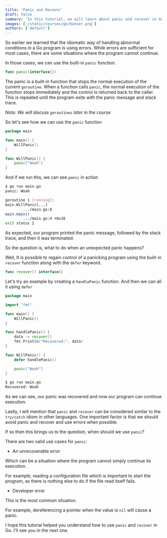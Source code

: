 ```yaml
---
title: 'Panic and Recover'
draft: false
summary: 'In this tutorial, we will learn about panic and recover in Go'
images: ['/static/courses/go/banner.png']
authors: ['default']
---
```


So earlier we learned that the idiomatic way of handling abnormal conditions in a Go program is using errors. While errors are sufficient for most cases, there are some situations where the program cannot continue.

In those cases, we can use the built-in `panic` function.

```go
func panic(interface{})
```

The panic is a built-in function that stops the normal execution of the current `goroutine`. When a function calls `panic`, the normal execution of the function stops immediately and the control is returned back to the caller. This is repeated until the program exits with the panic message and stack trace.

_Note: We will discuss `goroutines` later in the course_

So let's see how we can use the `panic` function

```go
package main

func main() {
	WillPanic()
}

func WillPanic() {
	panic("Woah")
}
```

And if we run this, we can see `panic` in action

```bash
$ go run main.go
panic: Woah

goroutine 1 [running]:
main.WillPanic(...)
        .../main.go:8
main.main()
        .../main.go:4 +0x38
exit status 2
```

As expected, our program printed the panic message, followed by the stack trace, and then it was terminated.

So the question is, what to do when an unexpected panic happens?

Well, It is possible to regain control of a panicking program using the built-in `recover` function along with the `defer` keyword.

```go
func recover() interface{}
```

Let's try an example by creating a `handlePanic` function. And then we can all it using `defer`

```go
package main

import "fmt"

func main() {
	WillPanic()
}

func handlePanic() {
	data := recover()
	fmt.Println("Recovered:", data)
}

func WillPanic() {
	defer handlePanic()

	panic("Woah")
}
```

```bash
$ go run main.go
Recovered: Woah
```

As we can see, our panic was recovered and now our program can continue execution.

Lastly, I will mention that `panic` and `recover` can be considered similar to the `try/catch` idiom in other languages. One important factor is that we should avoid panic and recover and use errors when possible.

If so then this brings us to the question, when should we use `panic`?

There are two valid use cases for `panic`:

- An unrecoverable error

Which can be a situation where the program cannot simply continue its execution.

For example, reading a configuration file which is important to start the program, as there is nothing else to do if the file read itself fails.

- Developer error

This is the most common situation.

For example, dereferencing a pointer when the value is `nil` will cause a panic.

I hope this tutorial helped you understand how to use `panic` and `recover` in Go. I'll see you in the next one.
